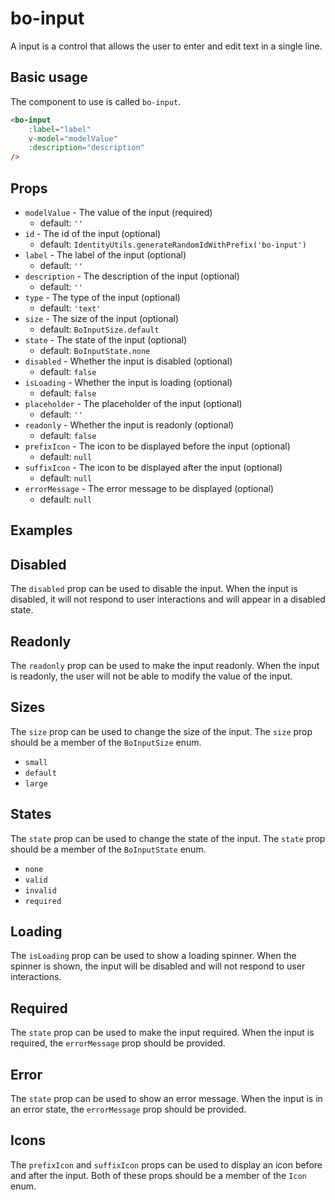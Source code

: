
<Meta
	title="Components/bo-input"
	component={BoInputStories.BoInput}
/>

# bo-input

A input is a control that allows the user to enter and edit text in a single line.

## Basic usage

The component to use is called `bo-input`.

```html
<bo-input
	:label="label"
	v-model="modelValue"
	:description="description"
/>
```

## Props

- `modelValue` - The value of the input (required)
  - default: `''`
- `id` - The id of the input (optional)
  - default: `IdentityUtils.generateRandomIdWithPrefix('bo-input')`
- `label` - The label of the input (optional)
  - default: `''`
- `description` - The description of the input (optional)
  - default: `''`
- `type` - The type of the input (optional)
  - default: `'text'`
- `size` - The size of the input (optional)
  - default: `BoInputSize.default`
- `state` - The state of the input (optional)
  - default: `BoInputState.none`
- `disabled` - Whether the input is disabled (optional)
  - default: `false`
- `isLoading` - Whether the input is loading (optional)
  - default: `false`
- `placeholder` - The placeholder of the input (optional)
  - default: `''`
- `readonly` - Whether the input is readonly (optional)
  - default: `false`
- `prefixIcon` - The icon to be displayed before the input (optional)
  - default: `null`
- `suffixIcon` - The icon to be displayed after the input (optional)
  - default: `null`
- `errorMessage` - The error message to be displayed (optional)
  - default: `null`

## Examples

<Canvas of={BoInputStories.Example} />
<Controls of={BoInputStories.Example} />

## Disabled

The `disabled` prop can be used to disable the input. When the input is disabled, it will not respond to user interactions and will appear in a disabled state.

<Canvas of={BoInputStories.Disabled} />

## Readonly

The `readonly` prop can be used to make the input readonly. When the input is readonly, the user will not be able to modify the value of the input.

<Canvas of={BoInputStories.Readonly} />

## Sizes

The `size` prop can be used to change the size of the input. The `size` prop should be a member of the `BoInputSize` enum.

- `small`
- `default`
- `large`

<Canvas of={BoInputStories.Sizes} />

## States

The `state` prop can be used to change the state of the input. The `state` prop should be a member of the `BoInputState` enum.

- `none`
- `valid`
- `invalid`
- `required`

<Canvas of={BoInputStories.States} />

## Loading

The `isLoading` prop can be used to show a loading spinner. When the spinner is shown, the input will be disabled and will not respond to user interactions.

<Canvas of={BoInputStories.Loading} />

## Required

The `state` prop can be used to make the input required. When the input is required, the `errorMessage` prop should be provided.

<Canvas of={BoInputStories.Required} />

## Error

The `state` prop can be used to show an error message. When the input is in an error state, the `errorMessage` prop should be provided.

<Canvas of={BoInputStories.Error} />

## Icons

The `prefixIcon` and `suffixIcon` props can be used to display an icon before and after the input.
Both of these props should be a member of the `Icon` enum.

<Canvas of={BoInputStories.Icons} />

